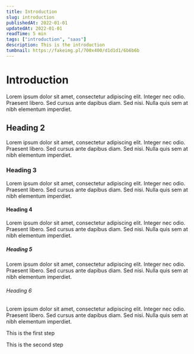 ```yaml
---
title: Introduction
slug: introduction
publishedAt: 2022-01-01
updatedAt: 2022-01-01
readTime: 5 min
tags: ["introduction", "saas"]
description: This is the introduction
tumbnail: https://fakeimg.pl/700x400/d1d1d1/6b6b6b
---
```


# Introduction

Lorem ipsum dolor sit amet, consectetur adipiscing elit. Integer nec odio. Praesent libero. Sed cursus ante dapibus diam. Sed nisi. Nulla quis sem at nibh elementum imperdiet.


## Heading 2

Lorem ipsum dolor sit amet, consectetur adipiscing elit. Integer nec odio. Praesent libero. Sed cursus ante dapibus diam. Sed nisi. Nulla quis sem at nibh elementum imperdiet.


### Heading 3

Lorem ipsum dolor sit amet, consectetur adipiscing elit. Integer nec odio. Praesent libero. Sed cursus ante dapibus diam. Sed nisi. Nulla quis sem at nibh elementum imperdiet.


#### Heading 4

Lorem ipsum dolor sit amet, consectetur adipiscing elit. Integer nec odio. Praesent libero. Sed cursus ante dapibus diam. Sed nisi. Nulla quis sem at nibh elementum imperdiet.


##### Heading 5

Lorem ipsum dolor sit amet, consectetur adipiscing elit. Integer nec odio. Praesent libero. Sed cursus ante dapibus diam. Sed nisi. Nulla quis sem at nibh elementum imperdiet.

###### Heading 6

Lorem ipsum dolor sit amet, consectetur adipiscing elit. Integer nec odio. Praesent libero. Sed cursus ante dapibus diam. Sed nisi. Nulla quis sem at nibh elementum imperdiet.

<Steps>

<Step>

This is the first step

</Step>

<Step>

This is the second step

</Step>

</Steps>
